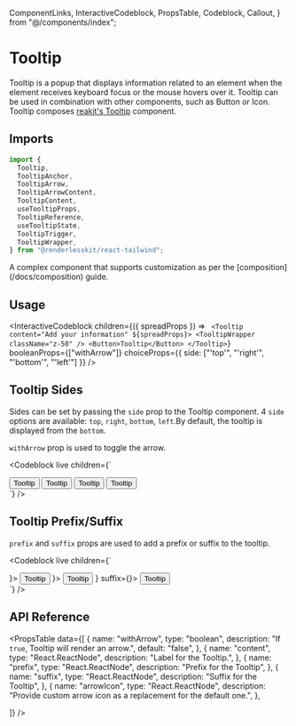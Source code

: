   ComponentLinks,
  InteractiveCodeblock,
  PropsTable,
  Codeblock,
  Callout,
} from "@/components/index";

# Tooltip

Tooltip is a popup that displays information related to an element when the
element receives keyboard focus or the mouse hovers over it. Tooltip can be used
in combination with other components, such as Button or Icon. Tooltip composes
[reakit's Tooltip](https://reakit.io/docs/tooltip/) component.

<ComponentLinks github="tooltip" theme="tooltip" story="popups-tooltip" />

## Imports

```js
import {
  Tooltip,
  TooltipAnchor,
  TooltipArrow,
  TooltipArrowContent,
  TooltipContent,
  useTooltipProps,
  TooltipReference,
  useTooltipState,
  TooltipTrigger,
  TooltipWrapper,
} from "@renderlesskit/react-tailwind";
```

<Callout>
  A complex component that supports customization as per the
  [composition](/docs/composition) guide.
</Callout>

## Usage

<InteractiveCodeblock
  children={({ spreadProps }) => `
  <Tooltip content="Add your information" ${spreadProps}>
    <TooltipWrapper className="z-50" />
    <Button>Tooltip</Button>
  </Tooltip>`}
  booleanProps={["withArrow"]}
  choiceProps={{ side: ["'top'", "'right'", "'bottom'", "'left'"] }}
/>

## Tooltip Sides

Sides can be set by passing the `side` prop to the Tooltip component. 4 `side`
options are available: `top`, `right`, `bottom`, `left`.By default, the tooltip
is displayed from the `bottom`.

`withArrow` prop is used to toggle the arrow.

<Codeblock
  live
  children={`
<div className="inline-flex flex-row space-x-2">
  <Tooltip content="Add your information" side="top">
    <TooltipWrapper className="z-50" />
    <Button>Tooltip</Button>
  </Tooltip>
  <Tooltip content="Add your information" side="bottom">
    <TooltipWrapper className="z-50" />
    <Button>Tooltip</Button>
  </Tooltip>
  <Tooltip content="Add your information" side="left">
    <TooltipWrapper className="z-50" />
    <Button>Tooltip</Button>
  </Tooltip>
  <Tooltip content="Add your information" side="right">
    <TooltipWrapper className="z-50" />
    <Button>Tooltip</Button>
  </Tooltip>
</div>
`}
/>

## Tooltip Prefix/Suffix

`prefix` and `suffix` props are used to add a prefix or suffix to the tooltip.

<Codeblock
  live
  children={`
<div className="inline-flex flex-row space-x-2">
  <Tooltip content="Add your information" prefix={<SlotIcon />}>
    <TooltipWrapper className="z-50" />
    <Button>Tooltip</Button>
  </Tooltip>
  <Tooltip content="Add your information" suffix={<SlotIcon />}>
    <TooltipWrapper className="z-50" />
    <Button>Tooltip</Button>
  </Tooltip>
  <Tooltip content="Add your information" prefix={<SlotIcon />} suffix={<SlotIcon />}>
    <TooltipWrapper className="z-50" />
    <Button>Tooltip</Button>
  </Tooltip>
</div>
`}
/>

## API Reference

<PropsTable
  data={[
    {
      name: "withArrow",
      type: "boolean",
      description: "If `true`, Tooltip will render an arrow.",
      default: "false",
    },
    {
      name: "content",
      type: "React.ReactNode",
      description: "Label for the Tooltip.",
    },
    {
      name: "prefix",
      type: "React.ReactNode",
      description: "Prefix for the Tooltip",
    },
    {
      name: "suffix",
      type: "React.ReactNode",
      description: "Suffix for the Tooltip",
    },
    {
      name: "arrowIcon",
      type: "React.ReactNode",
      description: "Provide custom arrow icon as a replacement for the default one.",
    },

]} />
